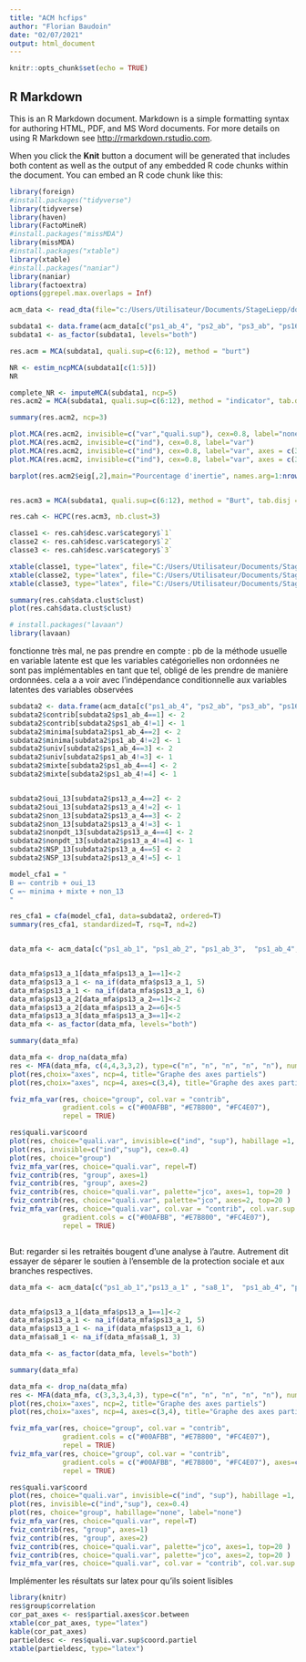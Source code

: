 ```yaml
---
title: "ACM hcfips"
author: "Florian Baudoin"
date: "02/07/2021"
output: html_document
---
```


```r
knitr::opts_chunk$set(echo = TRUE)
```

## R Markdown

This is an R Markdown document. Markdown is a simple formatting syntax for authoring HTML, PDF, and MS Word documents. For more details on using R Markdown see <http://rmarkdown.rstudio.com>.

When you click the **Knit** button a document will be generated that includes both content as well as the output of any embedded R code chunks within the document. You can embed an R code chunk like this:

```r
library(foreign)
#install.packages("tidyverse")
library(tidyverse)
library(haven)
library(FactoMineR)
#install.packages("missMDA")
library(missMDA)
#install.packages("xtable")
library(xtable)
#install.packages("naniar")
library(naniar)
library(factoextra)
options(ggrepel.max.overlaps = Inf)

```



```r

acm_data <- read_dta(file="c:/Users/Utilisateur/Documents/StageLiepp/données/bdd 2020/data_acmR.dta")

subdata1 <- data.frame(acm_data[c("ps1_ab_4", "ps2_ab", "ps3_ab", "ps16_ab", "ps13_a_4", "sdstat", "pcs8", "diplome", "sdnivie", "sdagetr", "sdsexe", "sitfam")])
subdata1 <- as_factor(subdata1, levels="both")

res.acm = MCA(subdata1, quali.sup=c(6:12), method = "burt")

NR <- estim_ncpMCA(subdata1[c(1:5)])
NR

complete_NR <- imputeMCA(subdata1, ncp=5)
res.acm2 = MCA(subdata1, quali.sup=c(6:12), method = "indicator", tab.disj = complete_NR$tab.disj)

summary(res.acm2, ncp=3)

```






```r

plot.MCA(res.acm2, invisible=c("var","quali.sup"), cex=0.8, label="none")
plot.MCA(res.acm2, invisible=c("ind"), cex=0.8, label="var")
plot.MCA(res.acm2, invisible=c("ind"), cex=0.8, label="var", axes = c(3,4))
plot.MCA(res.acm2, invisible=c("ind"), cex=0.8, label="var", axes = c(3,5))

```



```r

barplot(res.acm2$eig[,2],main="Pourcentage d'inertie", names.arg=1:nrow(res.acm2$eig))



```


```r

res.acm3 = MCA(subdata1, quali.sup=c(6:12), method = "Burt", tab.disj = complete_NR$tab.disj, ncp=2, graph=F)

res.cah <- HCPC(res.acm3, nb.clust=3)


```
```r

classe1 <- res.cah$desc.var$category$`1`
classe2 <- res.cah$desc.var$category$`2`
classe3 <- res.cah$desc.var$category$`3`

xtable(classe1, type="latex", file="C:/Users/Utilisateur/Documents/StageLiepp/résultats/mca et ca/classe1.tex")
xtable(classe2, type="latex", file="C:/Users/Utilisateur/Documents/StageLiepp/résultats/mca et ca/classe2.tex")
xtable(classe3, type="latex", file="C:/Users/Utilisateur/Documents/StageLiepp/résultats/mca et ca/classe3.tex")

```


```r

summary(res.cah$data.clust$clust)
plot(res.cah$data.clust$clust)

```

\section{Confirmatory Factor Analysis (CFA)}


```r

# install.packages("lavaan")
library(lavaan)

```

fonctionne très mal, ne pas prendre en compte : pb de la méthode usuelle en variable latente est que les variables catégorielles non ordonnées ne sont pas implémentables en tant que tel, obligé de les prendre de manière ordonnées. cela a a voir avec l'indépendance conditionnelle aux variables latentes des variables observées 

```r
subdata2 <- data.frame(acm_data[c("ps1_ab_4", "ps2_ab", "ps3_ab", "ps16_ab", "ps13_a_4", "sdstat", "pcs8", "diplome", "sdnivie", "sdagetr", "sdsexe", "sitfam")])
subdata2$contrib[subdata2$ps1_ab_4==1] <- 2
subdata2$contrib[subdata2$ps1_ab_4!=1] <- 1
subdata2$minima[subdata2$ps1_ab_4==2] <- 2
subdata2$minima[subdata2$ps1_ab_4!=2] <- 1
subdata2$univ[subdata2$ps1_ab_4==3] <- 2
subdata2$univ[subdata2$ps1_ab_4!=3] <- 1
subdata2$mixte[subdata2$ps1_ab_4==4] <- 2
subdata2$mixte[subdata2$ps1_ab_4!=4] <- 1


subdata2$oui_13[subdata2$ps13_a_4==2] <- 2
subdata2$oui_13[subdata2$ps13_a_4!=2] <- 1
subdata2$non_13[subdata2$ps13_a_4==3] <- 2
subdata2$non_13[subdata2$ps13_a_4!=3] <- 1
subdata2$nonpdt_13[subdata2$ps13_a_4==4] <- 2
subdata2$nonpdt_13[subdata2$ps13_a_4!=4] <- 1
subdata2$NSP_13[subdata2$ps13_a_4==5] <- 2
subdata2$NSP_13[subdata2$ps13_a_4!=5] <- 1

model_cfa1 = "
B =~ contrib + oui_13
C =~ minima + mixte + non_13
"

res_cfa1 = cfa(model_cfa1, data=subdata2, ordered=T)
summary(res_cfa1, standardized=T, rsq=T, nd=2)



```

\section{MFA}

```r


data_mfa <- acm_data[c("ps1_ab_1", "ps1_ab_2", "ps1_ab_3",  "ps1_ab_4","ps13_a_1",  "ps13_a_2", "ps13_a_3", "ps13_a_4", "ps2_ab", "ps3_ab", "ps16_ab", "pcs8", "diplome", "sdstat", "sdagetr","sdsexe" )]


data_mfa$ps13_a_1[data_mfa$ps13_a_1==1]<-2
data_mfa$ps13_a_1 <- na_if(data_mfa$ps13_a_1, 5)
data_mfa$ps13_a_1 <- na_if(data_mfa$ps13_a_1, 6)
data_mfa$ps13_a_2[data_mfa$ps13_a_2==1]<-2
data_mfa$ps13_a_2[data_mfa$ps13_a_2==6]<-5
data_mfa$ps13_a_3[data_mfa$ps13_a_3==1]<-2
data_mfa <- as_factor(data_mfa, levels="both")

summary(data_mfa)


```
```r
data_mfa <- drop_na(data_mfa)
res <- MFA(data_mfa, c(4,4,3,3,2), type=c("n", "n", "n", "n", "n"), num.group.sup = c(4,5), graph = F, ncp=5)
plot(res,choix="axes", ncp=4, title="Graphe des axes partiels")
plot(res,choix="axes", ncp=4, axes=c(3,4), title="Graphe des axes partiels")

fviz_mfa_var(res, choice="group", col.var = "contrib",
             gradient.cols = c("#00AFBB", "#E7B800", "#FC4E07"),
             repel = TRUE)


```



```r
res$quali.var$coord
plot(res, choice="quali.var", invisible=c("ind", "sup"), habillage =1, cex=0.6, select="cos2", unselect=1)
plot(res, invisible=c("ind","sup"), cex=0.4)
plot(res, choice="group")
fviz_mfa_var(res, choice="quali.var", repel=T)
fviz_contrib(res, "group", axes=1)
fviz_contrib(res, "group", axes=2)
fviz_contrib(res, choice="quali.var", palette="jco", axes=1, top=20 )
fviz_contrib(res, choice="quali.var", palette="jco", axes=2, top=20 )
fviz_mfa_var(res, choice="quali.var", col.var = "contrib", col.var.sup = "invisible",
             gradient.cols = c("#00AFBB", "#E7B800", "#FC4E07"),
             repel = TRUE)



```



\section{Chômage v santé}

But: regarder si les retraités bougent d'une analyse à l'autre. Autrement dit essayer de séparer le soutien à l'ensemble de la protection sociale et aux branches respectives.



```r
data_mfa <- acm_data[c("ps1_ab_1","ps13_a_1" , "sa8_1",  "ps1_ab_4", "ps13_a_4", "pe13_ab", "ps2_ab", "ps3_ab", "ps16_ab", "sdnivie", "pcs8", "diplome", "sdstat", "sdagetr","sdsexe", "sitfam")]


data_mfa$ps13_a_1[data_mfa$ps13_a_1==1]<-2
data_mfa$ps13_a_1 <- na_if(data_mfa$ps13_a_1, 5)
data_mfa$ps13_a_1 <- na_if(data_mfa$ps13_a_1, 6)
data_mfa$sa8_1 <- na_if(data_mfa$sa8_1, 3)

data_mfa <- as_factor(data_mfa, levels="both")

summary(data_mfa)
```

```r
data_mfa <- drop_na(data_mfa)
res <- MFA(data_mfa, c(3,3,3,4,3), type=c("n", "n", "n", "n", "n"), num.group.sup = c(4,5), graph = F, ncp=5)
plot(res,choix="axes", ncp=2, title="Graphe des axes partiels")
plot(res,choix="axes", ncp=4, axes=c(3,4), title="Graphe des axes partiels")

fviz_mfa_var(res, choice="group", col.var = "contrib",
             gradient.cols = c("#00AFBB", "#E7B800", "#FC4E07"),
             repel = TRUE)
fviz_mfa_var(res, choice="group", col.var = "contrib",
             gradient.cols = c("#00AFBB", "#E7B800", "#FC4E07"), axes=c(3,4),
             repel = TRUE)


```

```r

res$quali.var$coord
plot(res, choice="quali.var", invisible=c("ind", "sup"), habillage =1, cex=0.6, select="cos2", unselect=1)
plot(res, invisible=c("ind","sup"), cex=0.4)
plot(res, choice="group", habillage="none", label="none")
fviz_mfa_var(res, choice="quali.var", repel=T)
fviz_contrib(res, "group", axes=1)
fviz_contrib(res, "group", axes=2)
fviz_contrib(res, choice="quali.var", palette="jco", axes=1, top=20 )
fviz_contrib(res, choice="quali.var", palette="jco", axes=2, top=20 )
fviz_mfa_var(res, choice="quali.var", col.var = "contrib", col.var.sup = "invisible", gradient.cols = c("#00AFBB", "#E7B800", "#FC4E07"), repel = TRUE)


```

Implémenter les résultats sur latex pour qu'ils soient lisibles
```r
library(knitr)
res$group$correlation
cor_pat_axes <- res$partial.axes$cor.between
xtable(cor_pat_axes, type="latex")
kable(cor_pat_axes)
partieldesc <- res$quali.var.sup$coord.partiel
xtable(partieldesc, type="latex")


```


